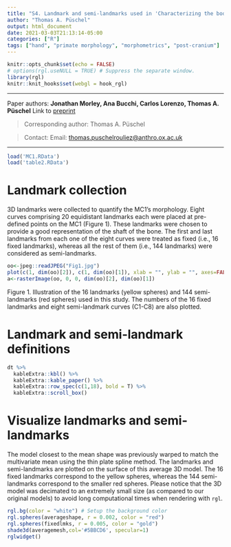 ```yaml
---
title: "S4. Landmark and semi-landmarks used in 'Characterizing the body morphology of the first metacarpal in the Homininae using 3D geometric morphometrics'"
author: "Thomas A. Püschel"
output: html_document
date: 2021-03-03T21:13:14-05:00
categories: ["R"]
tags: ["hand", "primate morphology", "morphometrics", "post-cranium"]
---
```


```r
knitr::opts_chunk$set(echo = FALSE)
# options(rgl.useNULL = TRUE) # Suppress the separate window.
library(rgl)
knitr::knit_hooks$set(webgl = hook_rgl)
```

________


Paper authors: **Jonathan Morley, Ana Bucchi, Carlos Lorenzo, Thomas A. Püschel**
Link to [preprint](https://doi.org/https://doi.org/10.1101/2020.04.30.070326)

>Corresponding author:
Thomas A. Püschel

>Contact:
Email: [thomas.puschelrouliez@anthro.ox.ac.uk](mailto:thomas.puschelrouliez@anthro.ox.ac.uk)

________

```r
load('MC1.RData')
load('table2.RData')
```

# Landmark collection
3D landmarks were collected to quantify the MC1’s morphology. Eight curves comprising 20 equidistant landmarks each were placed at pre-defined points on the MC1 (Figure 1). These landmarks were chosen to provide a good representation of the shaft of the bone. The first and last landmarks from each one of the eight curves were treated as fixed (i.e., 16 fixed landmarks), whereas all the rest of them (i.e., 144 landmarks) were considered as semi-landmarks. 
```r
oo<-jpeg::readJPEG("Fig1.jpg")
plot(c(1, dim(oo)[2]), c(1, dim(oo)[1]), xlab = "", ylab = "", axes=FALSE) #generate graph axes
a<-rasterImage(oo, 0, 0, dim(oo)[2], dim(oo)[1]) 
```
Figure 1. Illustration of the 16 landmarks (yellow spheres) and 144 semi-landmarks (red spheres) used in this study. The numbers of the 16 fixed landmarks and eight semi-landmark curves (C1-C8) are also plotted. 


# Landmark and semi-landmark definitions
```r
dt %>%
  kableExtra::kbl() %>%
  kableExtra::kable_paper() %>%
  kableExtra::row_spec(c(1,18), bold = T) %>%
  kableExtra::scroll_box()
```

# Visualize landmarks and semi-landmarks
The model closest to the mean shape was previously warped to match the multivariate mean using the thin plate spline method. The landmarks and semi-landmarks are plotted on the surface of this average 3D model. The 16 fixed landmarks correspond to the yellow spheres, whereas the 144 semi-landmarks correspond to the smaller red spheres. Please notice that the 3D model was decimated to an extremely small size (as compared to our original models) to avoid long computational times when rendering with `rgl`. 


```r
rgl.bg(color = "white") # Setup the background color
rgl.spheres(averageshape, r = 0.002, color = "red") 
rgl.spheres(fixedlmks, r = 0.005, color = "gold") 
shade3d(averagemesh,col='#5BBCD6', specular=1)
rglwidget()

```

